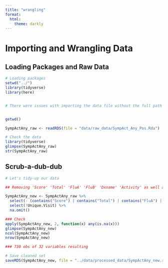 ```yaml
---
title: "wrangling"
format:
  html:
    theme: darkly
---
```


# Importing and Wrangling Data

## Loading Packages and Raw Data
```r
# Loading packages
setwd("../")
library(tidyverse)
library(here)


# There were issues with importing the data file without the full path even after resetting my workingdirectory. Issue documented in '#I_have_a_question_or_need_help' Channel in course Slack on 02/28/2023 (see Kailin Chen thread)


getwd()

SympActAny_raw <- readRDS(file = "data/raw_data/SympAct_Any_Pos.Rda")

# Check the data
library(tidyverse)
glimpse(SympActAny_raw)
str(SympActAny_raw)


```


## Scrub-a-dub-dub
```r

# Let's tidy-up our data

## Removing 'Score' 'Total' 'FluA' 'FluB' 'Dxname' 'Activity' as well as removing 'Unique.Visit' and any NAs

SympActAny_new <- SympActAny_raw %>%
  select(- (contains("Score") | contains("Total") | contains("FluA") | contains("FluB") | contains("DxName") | contains("Activity"))) %>%
  select(!Unique.Visit) %>%
  na.omit()

### Check
apply(SympActAny_new, 2, function(x) any(is.na(x)))
glimpse(SympActAny_new)
ncol(SympActAny_new)
nrow(SympActAny_new)

### 730 obs of 32 variables resulting

# Save cleaned set 
saveRDS(SympActAny_new, file = "../data/processed_data/SympActAny_new.rds")

```




































































































